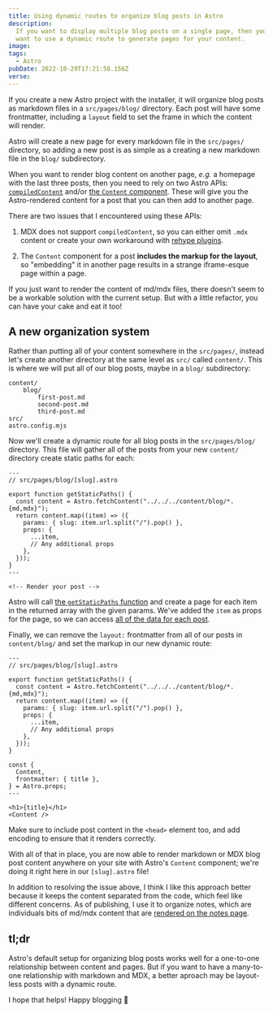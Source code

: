 ```yaml
---
title: Using dynamic routes to organize blog posts in Astro
description:
  If you want to display multiple blog posts on a single page, then you might
  want to use a dynamic route to generate pages for your content.
image:
tags:
  - Astro
pubDate: 2022-10-29T17:21:58.156Z
verse:
---
```



If you create a new Astro project with the installer, it will organize blog
posts as markdown files in a `src/pages/blog/` directory. Each post will have
some frontmatter, including a `layout` field to set the frame in which the
content will render.

Astro will create a new page for every markdown file in the `src/pages/`
directory, so adding a new post is as simple as a creating a new markdown file
in the `blog/` subdirectory.

When you want to render blog content on another page, _e.g._ a homepage with the
last three posts, then you need to rely on two Astro APIs:
[`compiledContent`](https://docs.astro.build/en/guides/markdown-content/#compiledcontent)
and/or
[the `Content` component](https://docs.astro.build/en/guides/markdown-content/#content).
These will give you the Astro-rendered content for a post that you can then add
to another page.

There are two issues that I encountered using these APIs:

1. MDX does not support `compiledContent`, so you can either omit `.mdx` content
   or create your own workaround with
   [rehype plugins](https://docs.astro.build/en/guides/integrations-guide/mdx/#inject-frontmatter-via-remark-or-rehype-plugins).

2. The `Content` component for a post **includes the markup for the layout**, so
   "embedding" it in another page results in a strange iframe-esque page within
   a page.

If you just want to render the content of md/mdx files, there doesn't seem to be
a workable solution with the current setup. But with a little refactor, you can
have your cake and eat it too!

## A new organization system

Rather than putting all of your content somewhere in the `src/pages/`, instead
let's create another directory at the same level as `src/` called `content/`.
This is where we will put all of our blog posts, maybe in a `blog/`
subdirectory:

```
content/
    blog/
        first-post.md
        second-post.md
        third-post.md
src/
astro.config.mjs
```

Now we'll create a dynamic route for all blog posts in the `src/pages/blog/`
directory. This file will gather all of the posts from your new `content/`
directory create static paths for each:

```astro
---
// src/pages/blog/[slug].astro

export function getStaticPaths() {
  const content = Astro.fetchContent("../../../content/blog/*.{md,mdx}");
  return content.map((item) => ({
    params: { slug: item.url.split("/").pop() },
    props: {
      ...item,
      // Any additional props
    },
  }));
}
---

<!-- Render your post -->
```

Astro will call
[the `getStaticPaths` function](https://docs.astro.build/en/core-concepts/routing/#static-ssg-mode)
and create a page for each item in the returned array with the given params.
We've added the `item` as props for the page, so we can access
[all of the data for each post](https://docs.astro.build/en/guides/markdown-content/#markdown-layout-props).

Finally, we can remove the `layout:` frontmatter from all of our posts in
`content/blog/` and set the markup in our new dynamic route:

```astro
---
// src/pages/blog/[slug].astro

export function getStaticPaths() {
  const content = Astro.fetchContent("../../../content/blog/*.{md,mdx}");
  return content.map((item) => ({
    params: { slug: item.url.split("/").pop() },
    props: {
      ...item,
      // Any additional props
    },
  }));
}

const {
  Content,
  frontmatter: { title },
} = Astro.props;
---

<h1>{title}</h1>
<Content />
```

<Callout type="info">

Make sure to include post content in the `<head>` element too, and add encoding
to ensure that it renders correctly.

</Callout>

With all of that in place, you are now able to render markdown or MDX blog post
content anywhere on your site with Astro's `Content` component; we're doing it
right here in our `[slug].astro` file!

In addition to resolving the issue above, I think I like this approach better
because it keeps the content separated from the code, which feel like different
concerns. As of publishing, I use it to organize notes, which are individuals
bits of md/mdx content that are [rendered on the notes page](/notes).

## tl;dr

Astro's default setup for organizing blog posts works well for a one-to-one
relationship between content and pages. But if you want to have a many-to-one
relationship with markdown and MDX, a better aproach may be layout-less posts
with a dynamic route.

I hope that helps! Happy blogging 🚀
